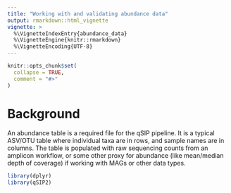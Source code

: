 ```yaml
---
title: "Working with and validating abundance data"
output: rmarkdown::html_vignette
vignette: >
  %\VignetteIndexEntry{abundance_data}
  %\VignetteEngine{knitr::rmarkdown}
  %\VignetteEncoding{UTF-8}
---
```


```r
knitr::opts_chunk$set(
  collapse = TRUE,
  comment = "#>"
)
```

# Background

An abundance table is a required file for the qSIP pipeline. It is a typical ASV/OTU table where individual taxa are in rows, and sample names are in columns. The table is populated with raw sequencing counts from an amplicon workflow, or some other proxy for abundance (like mean/median depth of coverage) if working with MAGs or other data types.  

```r
library(dplyr)
library(qSIP2)
```




